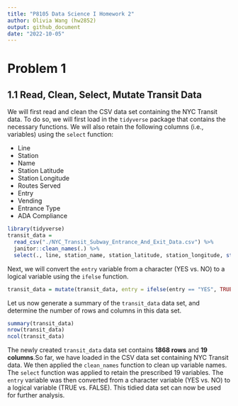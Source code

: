 ```yaml
---
title: "P8105 Data Science I Homework 2"
author: Olivia Wang (hw2852)
output: github_document
date: "2022-10-05"
---
```


# Problem 1 

## 1.1 Read, Clean, Select, Mutate Transit Data

We will first read and clean the CSV data set containing the NYC Transit data. To do so, we will first load in the `tidyverse` package that contains the necessary functions. We will also retain the following columns (i.e., variables) using the `select` function: 

* Line
* Station
* Name
* Station Latitude
* Station Longitude
* Routes Served
* Entry
* Vending
* Entrance Type
* ADA Compliance

```r
library(tidyverse)
transit_data = 
  read_csv("./NYC_Transit_Subway_Entrance_And_Exit_Data.csv") %>% 
  janitor::clean_names(.) %>% 
  select(., line, station_name, station_latitude, station_longitude, starts_with("route"), entry, vending, entrance_type, ada)
```

Next, we will convert the `entry` variable from a character (YES vs. NO) to a logical variable using the `ifelse` function. 
```r
transit_data = mutate(transit_data, entry = ifelse(entry == "YES", TRUE, FALSE))
```

Let us now generate a summary of the `transit_data` data set, and determine the number of rows and columns in this data set. 
```r
summary(transit_data)
nrow(transit_data)
ncol(transit_data)
```

The newly created `transit_data` data set contains __1868 rows__ and __19 columns__.So far, we have loaded in the CSV data set containing NYC Transit data. We then applied the `clean_names` function to clean up variable names. The `select` function was applied to retain the prescribed 19 variables. The `entry` variable was then converted from a character variable (YES vs. NO) to a logical variable (TRUE vs. FALSE). This tidied data set can now be used for further analysis. 




